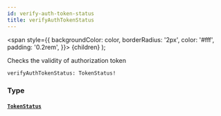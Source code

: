 ```yaml
---
id: verify-auth-token-status
title: verifyAuthTokenStatus
---
```


<span
style={{
      backgroundColor: color,
      borderRadius: '2px',
      color: '#fff',
      padding: '0.2rem',
    }}>
{children}
</span>
);

Checks the validity of authorization token

```graphql
verifyAuthTokenStatus: TokenStatus!

```

### Type

#### [`TokenStatus`](/docs/api/objects/token-status)

